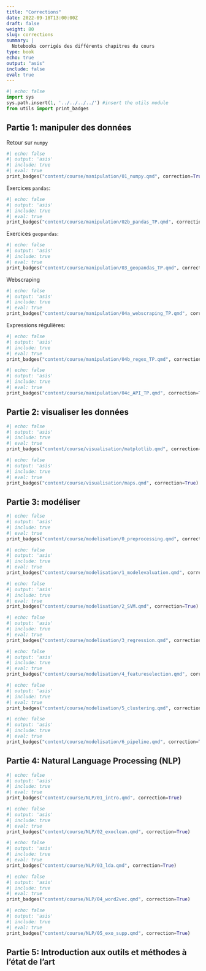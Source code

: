 ```yaml
---
title: "Corrections"
date: 2022-09-18T13:00:00Z
draft: false
weight: 80
slug: corrections
summary: |
  Notebooks corrigés des différents chapitres du cours
type: book
echo: true
output: "asis"
include: false
eval: true
---
```


::: {.cell .markdown}
```python
#| echo: false
import sys
sys.path.insert(1, '../../../../') #insert the utils module
from utils import print_badges
```
:::

## Partie 1: manipuler des données

Retour sur `numpy`

::: {.cell .markdown}
```python
#| echo: false
#| output: 'asis'
#| include: true
#| eval: true
print_badges("content/course/manipulation/01_numpy.qmd", correction=True)
```
:::

Exercices `pandas`:

::: {.cell .markdown}
```python
#| echo: false
#| output: 'asis'
#| include: true
#| eval: true
print_badges("content/course/manipulation/02b_pandas_TP.qmd", correction=True)
```
:::

Exercices `geopandas`:

::: {.cell .markdown}
```python
#| echo: false
#| output: 'asis'
#| include: true
#| eval: true
print_badges("content/course/manipulation/03_geopandas_TP.qmd", correction=True)
```
:::

Webscraping

::: {.cell .markdown}
```python
#| echo: false
#| output: 'asis'
#| include: true
#| eval: true
print_badges("content/course/manipulation/04a_webscraping_TP.qmd", correction=True)
```
:::

Expressions régulières:

::: {.cell .markdown}
```python
#| echo: false
#| output: 'asis'
#| include: true
#| eval: true
print_badges("content/course/manipulation/04b_regex_TP.qmd", correction=True)
```
:::

::: {.cell .markdown}
```python
#| echo: false
#| output: 'asis'
#| include: true
#| eval: true
print_badges("content/course/manipulation/04c_API_TP.qmd", correction=True)
```
:::

## Partie 2: visualiser les données


::: {.cell .markdown}
```python
#| echo: false
#| output: 'asis'
#| include: true
#| eval: true
print_badges("content/course/visualisation/matplotlib.qmd", correction=True)
```
:::

::: {.cell .markdown}
```python
#| echo: false
#| output: 'asis'
#| include: true
#| eval: true
print_badges("content/course/visualisation/maps.qmd", correction=True)
```
:::


## Partie 3: modéliser

::: {.cell .markdown}
```python
#| echo: false
#| output: 'asis'
#| include: true
#| eval: true
print_badges("content/course/modelisation/0_preprocessing.qmd", correction=True)
```
:::

::: {.cell .markdown}
```python
#| echo: false
#| output: 'asis'
#| include: true
#| eval: true
print_badges("content/course/modelisation/1_modelevaluation.qmd", correction=True)
```
:::

::: {.cell .markdown}
```python
#| echo: false
#| output: 'asis'
#| include: true
#| eval: true
print_badges("content/course/modelisation/2_SVM.qmd", correction=True)
```
:::

::: {.cell .markdown}
```python
#| echo: false
#| output: 'asis'
#| include: true
#| eval: true
print_badges("content/course/modelisation/3_regression.qmd", correction=True)
```
:::

::: {.cell .markdown}
```python
#| echo: false
#| output: 'asis'
#| include: true
#| eval: true
print_badges("content/course/modelisation/4_featureselection.qmd", correction=True)
```
:::

::: {.cell .markdown}
```python
#| echo: false
#| output: 'asis'
#| include: true
#| eval: true
print_badges("content/course/modelisation/5_clustering.qmd", correction=True)
```
:::

::: {.cell .markdown}
```python
#| echo: false
#| output: 'asis'
#| include: true
#| eval: true
print_badges("content/course/modelisation/6_pipeline.qmd", correction=True)
```
:::

## Partie 4: Natural Language Processing (NLP)

::: {.cell .markdown}
```python
#| echo: false
#| output: 'asis'
#| include: true
#| eval: true
print_badges("content/course/NLP/01_intro.qmd", correction=True)
```
:::

::: {.cell .markdown}
```python
#| echo: false
#| output: 'asis'
#| include: true
#| eval: true
print_badges("content/course/NLP/02_exoclean.qmd", correction=True)
```
:::

::: {.cell .markdown}
```python
#| echo: false
#| output: 'asis'
#| include: true
#| eval: true
print_badges("content/course/NLP/03_lda.qmd", correction=True)
```
:::

::: {.cell .markdown}
```python
#| echo: false
#| output: 'asis'
#| include: true
#| eval: true
print_badges("content/course/NLP/04_word2vec.qmd", correction=True)
```
:::


::: {.cell .markdown}
```python
#| echo: false
#| output: 'asis'
#| include: true
#| eval: true
print_badges("content/course/NLP/05_exo_supp.qmd", correction=True)
```
:::

## Partie 5: Introduction aux outils et méthodes à l'état de l'art